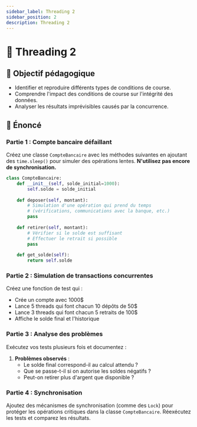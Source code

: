 ```yaml
---
sidebar_label: Threading 2
sidebar_position: 2
description: Threading 2
---
```


# 🧶 Threading 2

## 🎯 Objectif pédagogique

- Identifier et reproduire différents types de conditions de course.
- Comprendre l'impact des conditions de course sur l'intégrité des données.
- Analyser les résultats imprévisibles causés par la concurrence.

## 📜 Énoncé

### Partie 1 : Compte bancaire défaillant

Créez une classe `CompteBancaire` avec les méthodes suivantes en ajoutant des
`time.sleep()` pour simuler des opérations lentes. **N'utilisez pas encore de
synchronisation.**

```python
class CompteBancaire:
    def __init__(self, solde_initial=1000):
        self.solde = solde_initial
    
    def deposer(self, montant):
        # Simulation d'une opération qui prend du temps
        # (vérifications, communications avec la banque, etc.)
        pass
    
    def retirer(self, montant):
        # Vérifier si le solde est suffisant
        # Effectuer le retrait si possible
        pass
    
    def get_solde(self):
        return self.solde
```

### Partie 2 : Simulation de transactions concurrentes

Créez une fonction de test qui :
   - Crée un compte avec 1000$
   - Lance 5 threads qui font chacun 10 dépôts de 50$
   - Lance 3 threads qui font chacun 5 retraits de 100$
   - Affiche le solde final et l'historique


### Partie 3 : Analyse des problèmes

Exécutez vos tests plusieurs fois et documentez :

1. **Problèmes observés** :
   - Le solde final correspond-il au calcul attendu ?
   - Que se passe-t-il si on autorise les soldes négatifs ?
   - Peut-on retirer plus d'argent que disponible ?

### Partie 4 : Synchronisation

Ajoutez des mécanismes de synchronisation (comme des `Lock`) pour protéger les
opérations critiques dans la classe `CompteBancaire`. Réexécutez les tests et
comparez les résultats.
